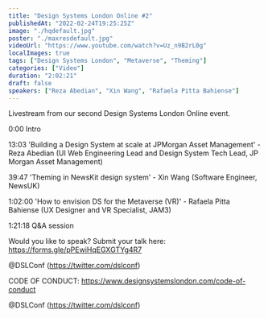 ```yaml
---
title: "Design Systems London Online #2"
publishedAt: "2022-02-24T19:25:25Z"
image: "./hqdefault.jpg"
poster: "./maxresdefault.jpg"
videoUrl: "https://www.youtube.com/watch?v=Uz_n9B2rL0g"
localImages: true
tags: ["Design Systems London", "Metaverse", "Theming"]
categories: ["Video"]
duration: "2:02:21"
draft: false
speakers: ["Reza Abedian", "Xin Wang", "Rafaela Pitta Bahiense"]
---
```


Livestream from our second Design Systems London Online event.

0:00 Intro

13:03 'Building a Design System at scale at JPMorgan Asset Management' - Reza Abedian (UI Web Engineering Lead and Design System Tech Lead, JP Morgan Asset Management)

39:47 'Theming in NewsKit design system' - Xin Wang (Software Engineer, NewsUK)

1:02:00 'How to envision DS for the Metaverse (VR)' - Rafaela Pitta Bahiense (UX Designer and VR Specialist, JAM3)

1:21:18 Q&A session

Would you like to speak? Submit your talk here: https://forms.gle/pPEwiHqEGXGTYg4R7

@DSLConf (https://twitter.com/dslconf)

CODE OF CONDUCT:
https://www.designsystemslondon.com/code-of-conduct

@DSLConf (https://twitter.com/dslconf)
